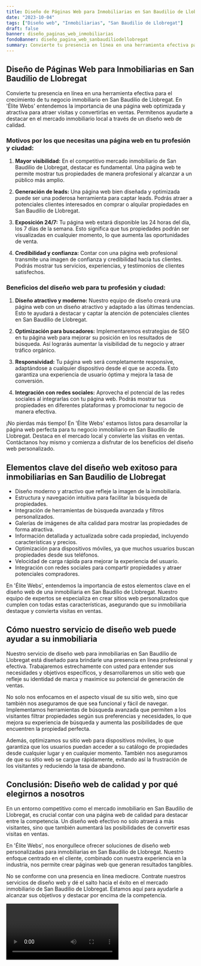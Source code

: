 ```yaml
---
title: Diseño de Páginas Web para Inmobiliarias en San Baudilio de Llobregat
date: "2023-10-04"
tags: ["Diseño web", "Inmobiliarias", "San Baudilio de Llobregat"]
draft: false
banner: diseño_paginas_web_inmobiliarias
fondoBanner: diseño_pagina_web_sanbaudiliodellobregat
summary: Convierte tu presencia en línea en una herramienta efectiva para el crecimiento de tu negocio inmobiliario en San Baudilio de Llobregat. En 'Élite Webs' entendemos la importancia de una página web optimizada y atractiva para atraer visitas y convertirlas en ventas. Permítenos ayudarte a destacar en el mercado inmobiliario local a través de un diseño web de calidad.
---
```



## Diseño de Páginas Web para Inmobiliarias en San Baudilio de Llobregat

Convierte tu presencia en línea en una herramienta efectiva para el crecimiento de tu negocio inmobiliario en San Baudilio de Llobregat. En 'Élite Webs' entendemos la importancia de una página web optimizada y atractiva para atraer visitas y convertirlas en ventas. Permítenos ayudarte a destacar en el mercado inmobiliario local a través de un diseño web de calidad.

### Motivos por los que necesitas una página web en tu profesión y ciudad:

1. **Mayor visibilidad:** En el competitivo mercado inmobiliario de San Baudilio de Llobregat, destacar es fundamental. Una página web te permite mostrar tus propiedades de manera profesional y alcanzar a un público más amplio.

2. **Generación de leads:** Una página web bien diseñada y optimizada puede ser una poderosa herramienta para captar leads. Podrás atraer a potenciales clientes interesados en comprar o alquilar propiedades en San Baudilio de Llobregat.

3. **Exposición 24/7:** Tu página web estará disponible las 24 horas del día, los 7 días de la semana. Esto significa que tus propiedades podrán ser visualizadas en cualquier momento, lo que aumenta las oportunidades de venta.

4. **Credibilidad y confianza:** Contar con una página web profesional transmite una imagen de confianza y credibilidad hacia tus clientes. Podrás mostrar tus servicios, experiencias, y testimonios de clientes satisfechos.

### Beneficios del diseño web para tu profesión y ciudad:

1. **Diseño atractivo y moderno:** Nuestro equipo de diseño creará una página web con un diseño atractivo y adaptado a las últimas tendencias. Esto te ayudará a destacar y captar la atención de potenciales clientes en San Baudilio de Llobregat.

2. **Optimización para buscadores:** Implementaremos estrategias de SEO en tu página web para mejorar su posición en los resultados de búsqueda. Así lograrás aumentar la visibilidad de tu negocio y atraer tráfico orgánico.

3. **Responsividad:** Tu página web será completamente responsive, adaptándose a cualquier dispositivo desde el que se acceda. Esto garantiza una experiencia de usuario óptima y mejora la tasa de conversión.

4. **Integración con redes sociales:** Aprovecha el potencial de las redes sociales al integrarlas con tu página web. Podrás mostrar tus propiedades en diferentes plataformas y promocionar tu negocio de manera efectiva.

¡No pierdas más tiempo! En 'Élite Webs' estamos listos para desarrollar la página web perfecta para tu negocio inmobiliario en San Baudilio de Llobregat. Destaca en el mercado local y convierte las visitas en ventas. Contáctanos hoy mismo y comienza a disfrutar de los beneficios del diseño web personalizado.

<GifSeo />

<Cta />

## Elementos clave del diseño web exitoso para inmobiliarias en San Baudilio de Llobregat

- Diseño moderno y atractivo que refleje la imagen de la inmobiliaria.
- Estructura y navegación intuitiva para facilitar la búsqueda de propiedades.
- Integración de herramientas de búsqueda avanzada y filtros personalizados.
- Galerías de imágenes de alta calidad para mostrar las propiedades de forma atractiva.
- Información detallada y actualizada sobre cada propiedad, incluyendo características y precios.
- Optimización para dispositivos móviles, ya que muchos usuarios buscan propiedades desde sus teléfonos.
- Velocidad de carga rápida para mejorar la experiencia del usuario.
- Integración con redes sociales para compartir propiedades y atraer potenciales compradores.

En 'Élite Webs', entendemos la importancia de estos elementos clave en el diseño web de una inmobiliaria en San Baudilio de Llobregat. Nuestro equipo de expertos se especializa en crear sitios web personalizados que cumplen con todas estas características, asegurando que su inmobiliaria destaque y convierta visitas en ventas.

## Cómo nuestro servicio de diseño web puede ayudar a su inmobiliaria

Nuestro servicio de diseño web para inmobiliarias en San Baudilio de Llobregat está diseñado para brindarle una presencia en línea profesional y efectiva. Trabajaremos estrechamente con usted para entender sus necesidades y objetivos específicos, y desarrollaremos un sitio web que refleje su identidad de marca y maximice su potencial de generación de ventas.

No solo nos enfocamos en el aspecto visual de su sitio web, sino que también nos aseguramos de que sea funcional y fácil de navegar. Implementamos herramientas de búsqueda avanzada que permiten a los visitantes filtrar propiedades según sus preferencias y necesidades, lo que mejora su experiencia de búsqueda y aumenta las posibilidades de que encuentren la propiedad perfecta.

Además, optimizamos su sitio web para dispositivos móviles, lo que garantiza que los usuarios puedan acceder a su catálogo de propiedades desde cualquier lugar y en cualquier momento. También nos aseguramos de que su sitio web se cargue rápidamente, evitando así la frustración de los visitantes y reduciendo la tasa de abandono.

## Conclusión: Diseño web de calidad y por qué elegirnos a nosotros

En un entorno competitivo como el mercado inmobiliario en San Baudilio de Llobregat, es crucial contar con una página web de calidad para destacar entre la competencia. Un diseño web efectivo no solo atraerá a más visitantes, sino que también aumentará las posibilidades de convertir esas visitas en ventas.

En 'Élite Webs', nos enorgullece ofrecer soluciones de diseño web personalizadas para inmobiliarias en San Baudilio de Llobregat. Nuestro enfoque centrado en el cliente, combinado con nuestra experiencia en la industria, nos permite crear páginas web que generan resultados tangibles.

No se conforme con una presencia en línea mediocre. Contrate nuestros servicios de diseño web y dé el salto hacia el éxito en el mercado inmobiliario de San Baudilio de Llobregat. Estamos aquí para ayudarle a alcanzar sus objetivos y destacar por encima de la competencia.

<Video />

<CtaBot job="Inmobiliarias" city="San Baudilio de Llobregat" />

<Gmaps query="San Baudilio de Llobregat+españa+maps" />
